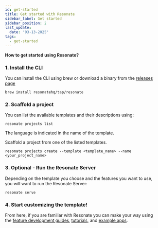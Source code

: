 ```yaml
---
id: get-started
title: Get started with Resonate
sidebar_label: Get started
sidebar_position: 2
last_update:
  date: "03-13-2025"
tags:
  - get-started
---
```


**How to get started using Resonate?**

### 1. Install the CLI

You can install the CLI using brew or download a binary from the [releases page](https://github.com/resonatehq/resonate/releases)

```shell
brew install resonatehq/tap/resonate
```

### 2. Scaffold a project

You can list the available templates and their descriptions using:

```shell
resonate projects list
```

The language is indicated in the name of the template.

Scaffold a project from one of the listed templates.

```shell
resonate projects create --template <template_name> --name <your_project_name>
```

### 3. Optional - Run the Resonate Server

Depending on the template you choose and the features you want to use, you will want to run the Resonate Server:

```shell
resonate serve
```

### 4. Start customizing the template!

From here, if you are familiar with Resonate you can make your way using the [feature development guides](/develop), [tutorials](/learn), and [example apps](https://github.com/resonatehq/awesome-examples).
